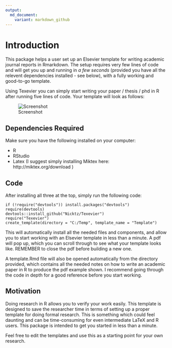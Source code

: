 ```yaml
---
output:
  md_document:
    variant: markdown_github
---
```


# Introduction 

This package helps a user set up an Elsevier template for writing academic journal reports in Rmarkdown. The setup requires very few lines of code and will get you up and running in _a few seconds_ (provided you have all the relevent dependencies installed - see below), with a fully working and good-to-go template. 

Using Texevier you can simply start writing your paper / thesis / phd in R after running five lines of code. Your template will look as follows:


![Screenshot](inst/ScreenShot/ScreenShot.PNG)

## Dependencies Required

Make sure you have the following installed on your computer:

* R
* RStudio
* Latex (I suggest simply installing Miktex here: http://miktex.org/download )

## Code

After installing all three at the top, simply run the following code:

    if (!require("devtools")) install.packages("devtools")
    require(devtools)
    devtools::install_github("Nicktz/Texevier")
    require("Texevier")
    create_template(directory = "C:/Temp", template_name = "Template")


This will automatically install all the needed files and components, and allow you to start working with an Elsevier template in less than a minute. A pdf will pop up, which you can scroll through to see what your template looks like. REMEMBER to close the pdf before building a new one.

A template.Rmd file will also be opened automatically from the directory provided, which contains all the needed notes on how to write an academic paper in R to produce the pdf example shown. I recommend going through the code in depth for a good reference before you start working.


## Motivation
Doing research in R allows you to verify your work easily. This template is designed to save the researcher time in terms of setting up a proper template for doing formal research. This is something which could feel daunting and can be time-consuming for even intermediate LaTeX  and R users. This package is intended to get you started in less than a minute.

Feel free to edit the templates and use this as a starting point for your own research.
